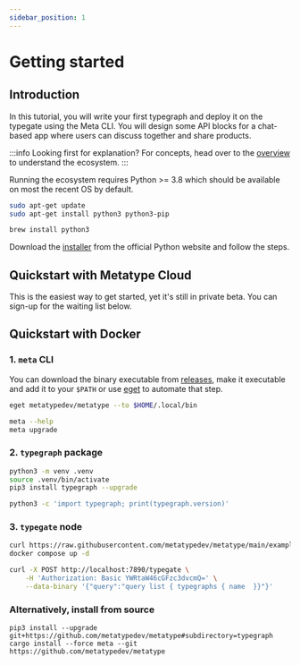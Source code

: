 ```yaml
---
sidebar_position: 1
---
```



# Getting started

<Metatype />

## Introduction

In this tutorial, you will write your first typegraph and deploy it on the typegate using the Meta CLI. You will design some API blocks for a chat-based app where users can discuss together and share products.

:::info Looking first for explanation?
For concepts, head over to the [overview](/docs/concepts/overview) to understand the ecosystem.
:::

Running the ecosystem requires Python >= 3.8 which should be available on most the recent OS by default.

<Tabs>
  <TabItem value="linux" label="Debian-based Linux" default>

```bash
sudo apt-get update
sudo apt-get install python3 python3-pip
```

  </TabItem>
  <TabItem value="macos" label="MacOS">

```bash
brew install python3
```

  </TabItem>
  <TabItem value="windows" label="Windows">

Download the [installer](https://www.python.org/downloads/windows/) from the official Python website and follow the steps.

  </TabItem>
</Tabs>

## Quickstart with Metatype Cloud

This is the easiest way to get started, yet it's still in private beta. You can sign-up for the waiting list below.

<Newsletter />

## Quickstart with Docker

### 1. `meta` CLI

You can download the binary executable from
[releases](https://github.com/metatypedev/metatype/releases/), make it
executable and add it to your `$PATH` or use
[eget](https://github.com/zyedidia/eget) to automate that step.

```bash
eget metatypedev/metatype --to $HOME/.local/bin

meta --help
meta upgrade
```

### 2. `typegraph` package

```bash
python3 -m venv .venv
source .venv/bin/activate
pip3 install typegraph --upgrade

python3 -c 'import typegraph; print(typegraph.version)'
```

### 3. `typegate` node

```bash
curl https://raw.githubusercontent.com/metatypedev/metatype/main/examples/docker-compose.yml -o docker-compose.yml
docker compose up -d

curl -X POST http://localhost:7890/typegate \
    -H 'Authorization: Basic YWRtaW46cGFzc3dvcmQ=' \
    --data-binary '{"query":"query list { typegraphs { name  }}"}'
```

### Alternatively, install from source

```
pip3 install --upgrade git+https://github.com/metatypedev/metatype#subdirectory=typegraph
cargo install --force meta --git https://github.com/metatypedev/metatype
```
